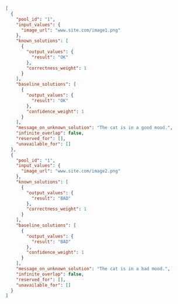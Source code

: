 ```json
[
  {
    "pool_id": "1",
    "input_values": {
      "image_url": "www.site.com/image1.png"
    },
    "known_solutions": [
      {
        "output_values": {
          "result": "OK"
        },
        "correctness_weight": 1
      }
    ],
    "baseline_solutions": [
      {
        "output_values": {
          "result": "OK"
        },
        "confidence_weight": 1
      }
    ],
    "message_on_unknown_solution": "The cat is in a good mood.",
    "infinite_overlap": false,
    "reserved_for": [],
    "unavailable_for": []
  },
  {
    "pool_id": "1",
    "input_values": {
      "image_url": "www.site.com/image2.png"
    },
    "known_solutions": [
      {
        "output_values": {
          "result": "BAD"
        },
        "correctness_weight": 1
      }
    ],
    "baseline_solutions": [
      {
        "output_values": {
          "result": "BAD"
        },
        "confidence_weight": 1
      }
    ],
    "message_on_unknown_solution": "The cat is in a bad mood.",
    "infinite_overlap": false,
    "reserved_for": [],
    "unavailable_for": []
  }
]
```
